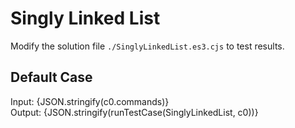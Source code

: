 


<Meta title="Data Structure/Linked List/Singly Linked List/Solution" />

# Singly Linked List

Modify the solution file `./SinglyLinkedList.es3.cjs` to test results.

## Default Case

<Canvas>
  <Story name="Case 0" parameters={{ docs: { source: { code } } }}>
    <div>
      <span>Input: </span>
      <span>{JSON.stringify(c0.commands)}</span>
    </div>
    <div>
      <span>Output: </span>
      <span>{JSON.stringify(runTestCase(SinglyLinkedList, c0))}</span>
    </div>
  </Story>
</Canvas>
